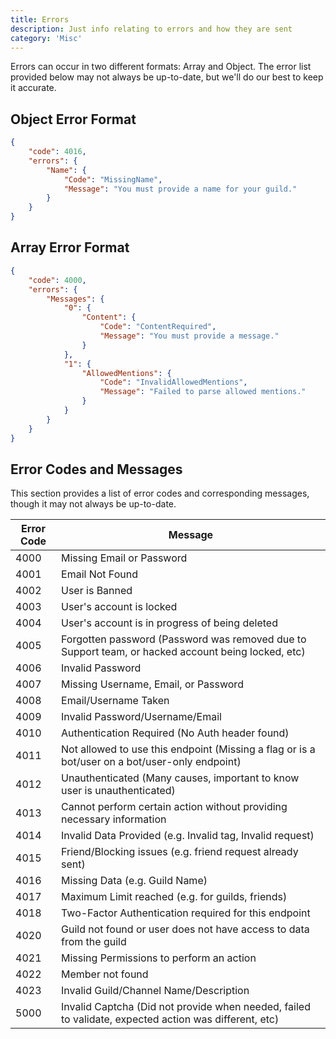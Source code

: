 ```yaml
---
title: Errors
description: Just info relating to errors and how they are sent
category: 'Misc'
---
```


Errors can occur in two different formats: Array and Object. The error list provided below may not always be up-to-date, but we'll do our best to keep it accurate.

## Object Error Format

```json
{
    "code": 4016,
    "errors": {
        "Name": {
            "Code": "MissingName",
            "Message": "You must provide a name for your guild."
        }
    }
}
```

## Array Error Format

```json
{
    "code": 4000,
    "errors": {
        "Messages": {
            "0": {
                "Content": {
                    "Code": "ContentRequired",
                    "Message": "You must provide a message."
                }
            },
            "1": {
                "AllowedMentions": {
                    "Code": "InvalidAllowedMentions",
                    "Message": "Failed to parse allowed mentions."
                }
            }
        }
    }
}
```


## Error Codes and Messages

This section provides a list of error codes and corresponding messages, though it may not always be up-to-date.


| Error Code | Message |
| ---| --- |
| 4000 | Missing Email or Password |
| 4001 | Email Not Found |
| 4002 | User is Banned |
| 4003 | User's account is locked |
| 4004 | User's account is in progress of being deleted |
| 4005 | Forgotten password (Password was removed due to Support team, or hacked account being locked, etc) |
| 4006 | Invalid Password |
| 4007 | Missing Username, Email, or Password |
| 4008 | Email/Username Taken |
| 4009 | Invalid Password/Username/Email |
| 4010 | Authentication Required (No Auth header found) |
| 4011 | Not allowed to use this endpoint (Missing a flag or is a bot/user on a bot/user-only endpoint) |
| 4012 | Unauthenticated (Many causes, important to know user is unauthenticated) |
| 4013 | Cannot perform certain action without providing necessary information |
| 4014 | Invalid Data Provided (e.g. Invalid tag, Invalid request) |
| 4015 | Friend/Blocking issues (e.g. friend request already sent) |
| 4016 | Missing Data (e.g. Guild Name) |
| 4017 | Maximum Limit reached (e.g. for guilds, friends) |
| 4018 | Two-Factor Authentication required for this endpoint |
| 4020 | Guild not found or user does not have access to data from the guild |
| 4021 | Missing Permissions to perform an action |
| 4022 | Member not found |
| 4023 | Invalid Guild/Channel Name/Description |
| 5000 | Invalid Captcha (Did not provide when needed, failed to validate, expected action was different, etc) |"

